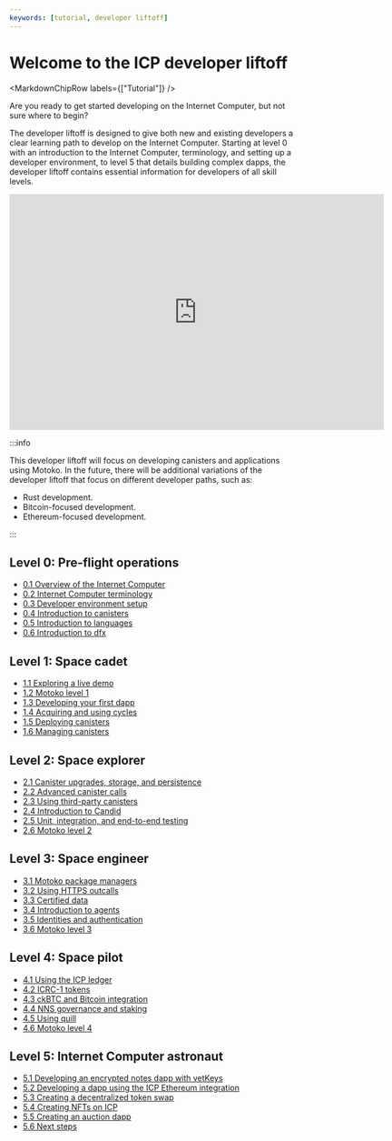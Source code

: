 ```yaml
---
keywords: [tutorial, developer liftoff]
---
```



# Welcome to the ICP developer liftoff

<MarkdownChipRow labels={["Tutorial"]} />



Are you ready to get started developing on the Internet Computer, but not sure where to begin?

The developer liftoff is designed to give both new and existing developers a clear learning path to develop on the Internet Computer. Starting at level 0 with an introduction to the Internet Computer, terminology, and setting up a developer environment, to level 5 that details building complex dapps, the developer liftoff contains essential information for developers of all skill levels.

<div class="text--center">
<p> </p>
</div>
<div class="text--center">
<iframe width="660" height="415" src="https://www.youtube.com/embed/oBUpJ4CqmN0?si=BYELbq52oUMKHHaX" title="YouTube video player" frameborder="0" allow="accelerometer; autoplay; clipboard-write; encrypted-media; gyroscope; picture-in-picture; web-share" allowfullscreen></iframe> </div>

:::info

This developer liftoff will focus on developing canisters and applications using Motoko. In the future, there will be additional variations of the developer liftoff that focus on different developer paths, such as:

- Rust development.
- Bitcoin-focused development.
- Ethereum-focused development.

:::

## Level 0: Pre-flight operations

- [0.1 Overview of the Internet Computer](/docs/tutorials/developer-liftoff/level-0/ic-overview )
- [0.2 Internet Computer terminology](/docs/tutorials/developer-liftoff/level-0/ic-terms )
- [0.3 Developer environment setup](/docs/tutorials/developer-liftoff/level-0/dev-env )
- [0.4 Introduction to canisters](/docs/tutorials/developer-liftoff/level-0/intro-canisters )
- [0.5 Introduction to languages](/docs/tutorials/developer-liftoff/level-0/intro-languages )
- [0.6 Introduction to dfx](/docs/tutorials/developer-liftoff/level-0/intro-dfx )

## Level 1: Space cadet

- [1.1 Exploring a live demo](/docs/tutorials/developer-liftoff/level-1/1.1-live-demo )
- [1.2 Motoko level 1](/docs/tutorials/developer-liftoff/level-1/1.2-motoko-lvl1 )
- [1.3 Developing your first dapp](/docs/tutorials/developer-liftoff/level-1/1.3-first-dapp )
- [1.4 Acquiring and using cycles](/docs/tutorials/developer-liftoff/level-1/1.4-using-cycles )
- [1.5 Deploying canisters](/docs/tutorials/developer-liftoff/level-1/1.5-deploying-canisters )
- [1.6 Managing canisters](/docs/tutorials/developer-liftoff/level-1/1.6-managing-canisters )


## Level 2: Space explorer

- [2.1 Canister upgrades, storage, and persistence](/docs/tutorials/developer-liftoff/level-2/2.1-storage-persistence )
- [2.2 Advanced canister calls](/docs/tutorials/developer-liftoff/level-2/2.2-advanced-canister-calls )
- [2.3 Using third-party canisters](/docs/tutorials/developer-liftoff/level-2/2.3-third-party-canisters )
- [2.4 Introduction to Candid](/docs/tutorials/developer-liftoff/level-2/2.4-intro-candid )
- [2.5 Unit, integration, and end-to-end testing](/docs/tutorials/developer-liftoff/level-2/2.5-unit-testing )
- [2.6 Motoko level 2](/docs/tutorials/developer-liftoff/level-2/2.6-motoko-lvl2 )


## Level 3: Space engineer

- [3.1 Motoko package managers](/docs/tutorials/developer-liftoff/level-3/3.1-package-managers )
- [3.2 Using HTTPS outcalls](/docs/tutorials/developer-liftoff/level-3/3.2-https-outcalls )
- [3.3 Certified data](/docs/tutorials/developer-liftoff/level-3/3.3-certified-data )
- [3.4 Introduction to agents](/docs/tutorials/developer-liftoff/level-3/3.4-intro-to-agents )
- [3.5 Identities and authentication](/docs/tutorials/developer-liftoff/level-3/3.5-identities-and-auth )
- [3.6 Motoko level 3](/docs/tutorials/developer-liftoff/level-3/3.6-motoko-lvl3 )

## Level 4: Space pilot

- [4.1 Using the ICP ledger](/docs/tutorials/developer-liftoff/level-4/4.1-icp-ledger )
- [4.2 ICRC-1 tokens](/docs/tutorials/developer-liftoff/level-4/4.2-icrc-tokens )
- [4.3 ckBTC and Bitcoin integration](/docs/tutorials/developer-liftoff/level-4/4.3-ckbtc-and-bitcoin )
- [4.4 NNS governance and staking](/docs/tutorials/developer-liftoff/level-4/4.4-nns-governance )
- [4.5 Using quill](/docs/tutorials/developer-liftoff/level-4/4.5-using-quill )
- [4.6 Motoko level 4](/docs/tutorials/developer-liftoff/level-4/4.6-motoko-lvl4 )

## Level 5: Internet Computer astronaut

- [5.1 Developing an encrypted notes dapp with vetKeys](/docs/tutorials/developer-liftoff/level-5/5.1-vetKeys-tutorial )
- [5.2 Developing a dapp using the ICP Ethereum integration](/docs/tutorials/developer-liftoff/level-5/5.2-ICP-ETH-tutorial )
- [5.3 Creating a decentralized token swap](/docs/tutorials/developer-liftoff/level-5/5.3-token-swap-tutorial )
- [5.4 Creating NFTs on ICP](/docs/tutorials/developer-liftoff/level-5/5.4-NFT-tutorial )
- [5.5 Creating an auction dapp](/docs/tutorials/developer-liftoff/level-5/5.5-auction-tutorial )
- [5.6 Next steps](/docs/tutorials/developer-liftoff/level-5/5.6-next-steps )
